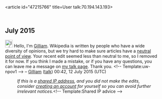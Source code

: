 <article id="47215766" title=User talk:70.194.143.193>
	<talkpage id="47215766" title="User talk:70.194.143.193">
== July 2015 ==
[[File:Information.svg|25px|alt=Information icon]] Hello, I'm [[User:Gilliam|Gilliam]]. Wikipedia is written by people who have a wide diversity of opinions, but we try hard to make sure articles have a [[Wikipedia:Neutral point of view|neutral point of view]]. Your recent edit  seemed less than neutral to me, so I removed it for now. If you think I made a mistake, or if you have any questions, you can leave me a message on [[User_talk:Gilliam|my talk page]]. Thank you. &lt;!-- Template:uw-npov1 --&gt; – [[User:Gilliam|Gilliam]] ([[User talk:Gilliam|talk]]) 00:42, 12 July 2015 (UTC)
:''If this is a [[Network address translation|shared IP address]], and you did not make the edits, consider [[Wikipedia:Why create an account?|creating an account]] for yourself so you can avoid further irrelevant notices.''&lt;!-- Template:Shared IP advice --&gt;
	</talkpage>
</article>